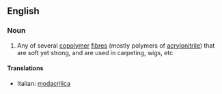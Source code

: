 ==English==

===Noun===
{{wikipedia}}
{{en-noun}}

# Any of several [[copolymer]] [[fibre]]s (mostly polymers of [[acrylonitrile]]) that are soft yet strong, and are used in carpeting, wigs, etc

====Translations====
{{top}}
*Italian: [[modacrilica]] {{f}}
{{mid}}

{{bottom}}